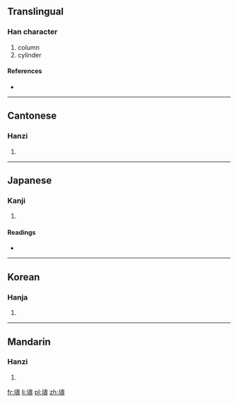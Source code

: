 ==Translingual==

===Han character===
{{Han char|rn=32|rad=土|as=14|sn=17|four=4414<sub>1</sub>|canj=土土弓戈 (GGNI)}}

# column
# cylinder

====References====
* {{Han ref|kx=0241.110|dkj=05558|dj=0481.010|hdz=10494.130|uh=58D4|ud=22740|bh=ECCB|bd=60619}}

----

==Cantonese==

===Hanzi===
{{yue-hanzi|jyut=|y=dou2}}

# {{defn|lang=yue|sort=土14}}

----

==Japanese==

===Kanji===
{{ja-kanji|grade=|rs=土14}}

# {{defn|lang=ja|sort=土14}}

====Readings====
* {{ja-readings|on=[[たう]] (tau)|kun=[[とりで]] (toride), [[つか]] (tsuka), [[おか]] (oka), [[つつみ]] (tsutsumi)}}

----

==Korean==

===Hanja===
{{ko-hanja|hangeul=도|rv=do|mr=to}}

# {{defn|lang=ko|sort=土14}}

----

==Mandarin==

===Hanzi===
{{cmn-hanzi|pin=[[dǎo]] ([[dao3]]), [[léi]] ([[lei2]]), [[lèi]] ([[lei4]]), [[lǜ]] ([[lü4]])|wg=tao<sup>3</sup>, lei<sup>2</sup>, lei<sup>4</sup>, lü<sup>4</sup>}}

# {{defn|lang=cmn|sort=土14}}

[[fr:壔]]
[[li:壔]]
[[pl:壔]]
[[zh:壔]]